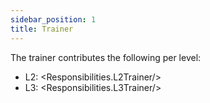```yaml
---
sidebar_position: 1
title: Trainer
---
```


The trainer contributes the following per level:
- L2: <Responsibilities.L2Trainer/>
- L3: <Responsibilities.L3Trainer/>